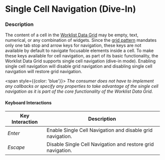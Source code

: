
# Single Cell Navigation (Dive-In)

### Description

The content of a cell in the [Worklist Data Grid](/components/cerner-terra-framework-docs/data-grid/worklist-data-grid/about) may be empty, text, numerical, or any combination of widgets.
Since the [grid pattern](https://www.w3.org/WAI/ARIA/apg/patterns/grid/) mandates only one tab stop and arrow keys for navigation, these keys are not available by default to navigate focusable elements inside a cell.
To make these keys available for cell navigation, as part of its basic functionality, the Worklist Data Grid supports single cell navigation (dive-in mode).
Enabling single cell navigation will disable grid navigation and disabling single cell navigation will restore grid navigation.

<span style={{color: 'blue'}}>
<em>The consumer does not have to implement any callbacks or specify any properties to take advantage of the single cell navigation as it is part of the core functionality of the Worklist Data Grid.</em>
</span>


#### Keyboard Interactions

|Key Interaction|Description|
|-|-|
|*Enter*|Enable Single Cell Navigation and disable grid navigation.|
|*Escape*|Disable Single Cell Navigation and restore grid navigation.|


<WorklistDataGridFocusableCell title= 'Single Cell Navigation' />
